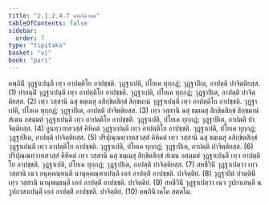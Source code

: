 ```yaml
---
title: "2.1.2.4.7 คพฺภินิวคฺค"
tableOfContents: false
sidebar:
  order: 7
type: "tipitaka"
basket: "vi"
book: "pari"
---
```



<DynamicBreadcrumb />

<Division number="237" book="pari">

<Paragraph number="943" book="pari">
คพฺภินิํ วุฏฺฐาเปนฺตี เทฺว อาปตฺติโย อาปชฺชติ. วุฏฺฐาเปติ, ปโยเค ทุกฺกฏํ; วุฏฺฐาปิเต, อาปตฺติ ปาจิตฺติยสฺส. (1)
</Paragraph>

<Paragraph number="944" book="pari">
ปายนฺติํ วุฏฺฐาเปนฺตี เทฺว อาปตฺติโย อาปชฺชติ. วุฏฺฐาเปติ, ปโยเค ทุกฺกฏํ; วุฏฺฐาปิเต, อาปตฺติ ปาจิตฺติยสฺส. (2)
</Paragraph>

<Paragraph number="945" book="pari">
เทฺว วสฺสานิ ฉสุ ธมฺเมสุ อสิกฺขิตสิกฺขํ สิกฺขมานํ วุฏฺฐาเปนฺตี เทฺว อาปตฺติโย อาปชฺชติ. วุฏฺฐาเปติ, ปโยเค ทุกฺกฏํ; วุฏฺฐาปิเต, อาปตฺติ ปาจิตฺติยสฺส. (3)
</Paragraph>

<Paragraph number="946" book="pari">
เทฺว วสฺสานิ ฉสุ ธมฺเมสุ สิกฺขิตสิกฺขํ สิกฺขมานํ สํเฆน อสมฺมตํ วุฏฺฐาเปนฺตี เทฺว อาปตฺติโย อาปชฺชติ. วุฏฺฐาเปติ, ปโยเค ทุกฺกฏํ; วุฏฺฐาปิเต, อาปตฺติ ปาจิตฺติยสฺส. (4)
</Paragraph>

<Paragraph number="947" book="pari">
อูนทฺวาทสวสฺสํ คิหิคตํ วุฏฺฐาเปนฺตี เทฺว อาปตฺติโย อาปชฺชติ. วุฏฺฐาเปติ, ปโยเค ทุกฺกฏํ; วุฏฺฐาปิเต, อาปตฺติ ปาจิตฺติยสฺส. (5)
</Paragraph>

<Paragraph number="948" book="pari">
ปริปุณฺณทฺวาทสวสฺสํ คิหิคตํ เทฺว วสฺสานิ ฉสุ ธมฺเมสุ อสิกฺขิตสิกฺขํ วุฏฺฐาเปนฺตี เทฺว อาปตฺติโย อาปชฺชติ. วุฏฺฐาเปติ, ปโยเค ทุกฺกฏํ; วุฏฺฐาปิเต, อาปตฺติ ปาจิตฺติยสฺส. (6)
</Paragraph>

<Paragraph number="949" book="pari">
ปริปุณฺณทฺวาทสวสฺสํ คิหิคตํ เทฺว วสฺสานิ ฉสุ ธมฺเมสุ สิกฺขิตสิกฺขํ สํเฆน อสมฺมตํ วุฏฺฐาเปนฺตี เทฺว อาปตฺติโย อาปชฺชติ. วุฏฺฐาเปติ, ปโยเค ทุกฺกฏํ; วุฏฺฐาปิเต, อาปตฺติ ปาจิตฺติยสฺส. (7)
</Paragraph>

<Paragraph number="950" book="pari">
สหชีวินิํ วุฏฺฐาเปตฺวา เทฺว วสฺสานิ เนว อนุคฺคณฺหนฺตี นานุคฺคณฺหาเปนฺตี เอกํ อาปตฺติํ อาปชฺชติ. ปาจิตฺติยํ. (8)
</Paragraph>

<Paragraph number="951" book="pari">
วุฏฺฐาปิตํ ปวตฺตินิํ เทฺว วสฺสานิ นานุพนฺธนฺตี เอกํ อาปตฺติํ อาปชฺชติ. ปาจิตฺติยํ. (9)
</Paragraph>

<Paragraph number="952" book="pari">
สหชีวินิํ วุฏฺฐาเปตฺวา เนว วูปกาเสนฺตี น วูปกาสาเปนฺตี เอกํ อาปตฺติํ อาปชฺชติ. ปาจิตฺติยํ. (10)

</Paragraph>
</Division>

<Paragraph number="953" type="center" book="pari">
คพฺภินิวคฺโค สตฺตโม.
</Paragraph>
